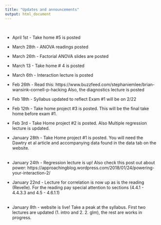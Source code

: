 ```yaml
---
title: "Updates and announcements"
output: html_document
---
```



 <br>     
   
 - April 1st - Take home #5 is posted
 
 - March 28th - ANOVA readings posted  
   
 - March 26th - Factorial ANOVA slides are posted    
   
 - March 13 - Take home # 4 is posted  
 
 - March 6th - Interaction lecture is posted  
 
 - Feb 26th - Read this: https://www.buzzfeed.com/stephaniemlee/brian-wansink-cornell-p-hacking 
  Also, the diagnostics lecture is posted
 
- Feb 18th - Syllabus updated to reflect Exam #1 will be on 2/22
     
- Feb 12th - Take home project #3 is posted. This will be the final take home before exam #1.      
   
- Feb 3rd - Take Home project #2 is posted. Also Multiple regression lecture is updated.

- January 28th - Take Home project #1 is posted. You will need the Dawtry et al article and accompanying data found in the data tab on the website.   
<br>
- January 24th - Regression lecture is up! Also check this post out about power: https://approachingblog.wordpress.com/2018/01/24/powering-your-interaction-2/
<br>
- January 22nd - Lecture for correlation is now up as is the reading (Revelle). For the reading pay special attention to sections (4.4.1 - 4.4.3.3 and 4.5 - 4.6.1.1)  
<br>

- January 8th - website is live! Take a peak at the syllabus. First two lectures are updated (1. intro and 2. 2. glm), the rest are works in progress. 

